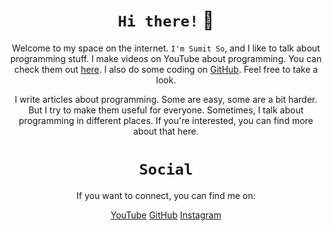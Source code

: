 
<Header
	margin_top = "20px"
	site_logo_width = {"100%"}
	header_width = {"90%"}
	logo_src={site_logo}
	site_description="A repository of Sumit So’s thoughts"
	site_nav_links={[
		{ name: "home", loc: "/", link_color:"black", link_bg: "whitesmoke" },
		{ name: "blogs", loc: "/blogs", link_color:"black", link_bg: "rgba(0,0,0,0)" }
	]}
/>

# <code>Hi there!</code> 👋

Welcome to my space on the internet. <code>I'm Sumit So</code>, and I like to talk about programming stuff.
I make videos on YouTube about programming. You can check them out [here](https://youtube.com/@howdevyou). I also do some coding on [GitHub](https://github.com/sosumit001). Feel free to take a look.

I write articles about programming. Some are easy, some are a bit harder. But I try to make them useful for everyone.
Sometimes, I talk about programming in different places. If you're interested, you can find more about that here.

# <code>Social</code>

If you want to connect, you can find me on:

 [YouTube](https://youtube.com/@howdevyou)
 [GitHub](https://github.com/sosumit001)
 [Instagram](https://instagram.com/_qumit)